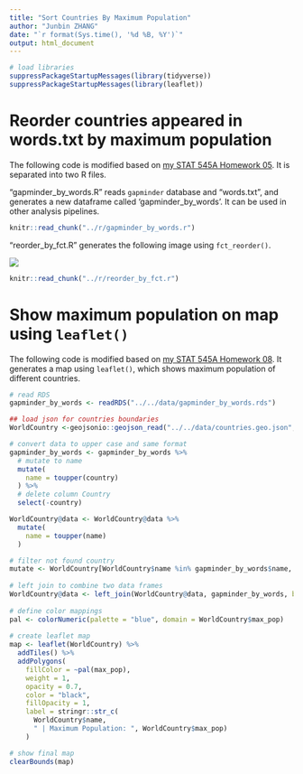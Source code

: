 ```yaml
---
title: "Sort Countries By Maximum Population"
author: "Junbin ZHANG"
date: "`r format(Sys.time(), '%d %B, %Y')`"
output: html_document
---
```


```r
# load libraries
suppressPackageStartupMessages(library(tidyverse))
suppressPackageStartupMessages(library(leaflet))
```

# Reorder countries appeared in words.txt by maximum population

The following code is modified based on [my STAT 545A Homework 05](https://github.com/STAT545-UBC-students/hw05-zjbthomas). It is separated into two R files.

"gapminder_by_words.R" reads `gapminder` database and "words.txt", and generates a new dataframe called 'gapminder_by_words'. It can be used in other analysis pipelines.

```r
knitr::read_chunk("../r/gapminder_by_words.r")
```

"reorder_by_fct.R" generates the following image using `fct_reorder()`.

![](../../images/reorder_by_fct.png)

```r
knitr::read_chunk("../r/reorder_by_fct.r")
```

# Show maximum population on map using `leaflet()`

The following code is modified based on [my STAT 545A Homework 08](https://github.com/STAT545-UBC-students/hw08-zjbthomas). It generates a map using `leaflet()`, which shows maximum population of different countries.

```r
# read RDS
gapminder_by_words <- readRDS("../../data/gapminder_by_words.rds")

## load json for countries boundaries
WorldCountry <-geojsonio::geojson_read("../../data/countries.geo.json", what = "sp")

# convert data to upper case and same format
gapminder_by_words <- gapminder_by_words %>% 
  # mutate to name
  mutate(
    name = toupper(country)
  ) %>% 
  # delete column Country
  select(-country)

WorldCountry@data <- WorldCountry@data %>% 
  mutate(
    name = toupper(name)
  )

# filter not found country
mutate <- WorldCountry[WorldCountry$name %in% gapminder_by_words$name, ]
    
# left join to combine two data frames
WorldCountry@data <- left_join(WorldCountry@data, gapminder_by_words, by = "name")
    
# define color mappings
pal <- colorNumeric(palette = "blue", domain = WorldCountry$max_pop)
    
# create leaflet map
map <- leaflet(WorldCountry) %>%
  addTiles() %>%
  addPolygons(
    fillColor = ~pal(max_pop),
    weight = 1,
    opacity = 0.7,
    color = "black",
    fillOpacity = 1,
    label = stringr::str_c(
      WorldCountry$name,
      " | Maximum Population: ", WorldCountry$max_pop)
    )

# show final map
clearBounds(map)
```